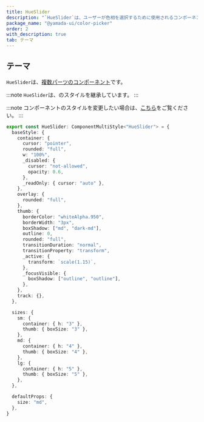 ```yaml
---
title: HueSlider
description: "`HueSlider`は、ユーザーが色相を選択するために使用されるコンポーネントです。"
package_name: "@yamada-ui/color-picker"
order: 2
with_description: true
tab: テーマ
---
```


## テーマ

`HueSlider`は、[複数パーツのコンポーネント](/styled-system/theming/component-styles#複数パーツのコンポーネント)です。

:::note
`HueSlider`は、のスタイルを継承しています。
:::

:::note
コンポーネントのスタイルを変更したい場合は、[こちら](/styled-system/theming/customize-theme#コンポーネントのスタイルを変更する)をご覧ください。
:::

```ts
export const HueSlider: ComponentMultiStyle<"HueSlider"> = {
  baseStyle: {
    container: {
      cursor: "pointer",
      rounded: "full",
      w: "100%",
      _disabled: {
        cursor: "not-allowed",
        opacity: 0.6,
      },
      _readOnly: { cursor: "auto" },
    },
    overlay: {
      rounded: "full",
    },
    thumb: {
      borderColor: "whiteAlpha.950",
      borderWidth: "3px",
      boxShadow: ["md", "dark-md"],
      outline: 0,
      rounded: "full",
      transitionDuration: "normal",
      transitionProperty: "transform",
      _active: {
        transform: `scale(1.15)`,
      },
      _focusVisible: {
        boxShadow: ["outline", "outline"],
      },
    },
    track: {},
  },

  sizes: {
    sm: {
      container: { h: "3" },
      thumb: { boxSize: "3" },
    },
    md: {
      container: { h: "4" },
      thumb: { boxSize: "4" },
    },
    lg: {
      container: { h: "5" },
      thumb: { boxSize: "5" },
    },
  },

  defaultProps: {
    size: "md",
  },
}
```
